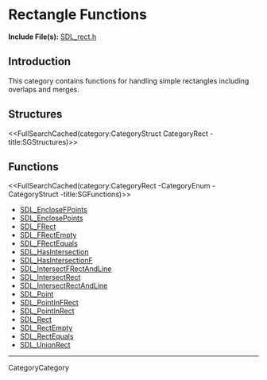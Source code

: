 
= Rectangle Functions =

'''Include File(s):''' [http://hg.libsdl.org/SDL/file/default/include/SDL_rect.h SDL_rect.h]


== Introduction ==

This category contains functions for handling simple rectangles including overlaps and merges.

<!-- #Remove this line and the ## below to use this markup if it becomes relevant to this category -->
<!-- #== Enumerations == -->
<!-- #<<FullSearchCached(category:CategoryEnum CategoryRect -title:SGEnumerations)>> -->

== Structures ==
<<FullSearchCached(category:CategoryStruct CategoryRect -title:SGStructures)>>

== Functions ==
<<FullSearchCached(category:CategoryRect -CategoryEnum -CategoryStruct -title:SGFunctions)>>

<!-- BEGIN CATEGORY LIST -->
* [[SDL_EncloseFPoints]]
* [[SDL_EnclosePoints]]
* [[SDL_FRect]]
* [[SDL_FRectEmpty]]
* [[SDL_FRectEquals]]
* [[SDL_HasIntersection]]
* [[SDL_HasIntersectionF]]
* [[SDL_IntersectFRectAndLine]]
* [[SDL_IntersectRect]]
* [[SDL_IntersectRectAndLine]]
* [[SDL_Point]]
* [[SDL_PointInFRect]]
* [[SDL_PointInRect]]
* [[SDL_Rect]]
* [[SDL_RectEmpty]]
* [[SDL_RectEquals]]
* [[SDL_UnionRect]]
<!-- END CATEGORY LIST -->
----
CategoryCategory

